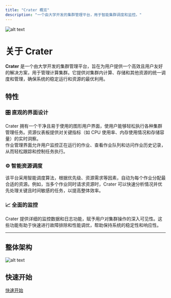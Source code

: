 ```yaml
---
title: "Crater 概览"
description: "一个由大学开发的集群管理平台，用于智能集群调度和监控。"
---
```

![alt text](./assets/icon.webp)

# 关于 Crater

**Crater** 是一个由大学开发的集群管理平台，旨在为用户提供一个高效且用户友好的解决方案，用于管理计算集群。它提供对集群内计算、存储和其他资源的统一调度和管理，确保系统的稳定运行和资源的最优利用。

## 特性

### 🎛️ 直观的界面设计
Crater 拥有一个干净且易于使用的图形用户界面，使用户能够轻松执行各种集群管理任务。资源仪表板提供对关键指标（如 CPU 使用率、内存使用情况和存储容量）的实时洞察。  
作业管理界面允许用户监控正在运行的作业、查看作业队列和访问作业历史记录，从而轻松跟踪和控制任务执行。

### ⚙️ 智能资源调度
该平台采用智能调度算法，根据优先级、资源需求等因素，自动为每个作业分配最合适的资源。例如，当多个作业同时请求资源时，Crater 可以快速分析情况并优先处理关键且时间敏感的任务，以提高整体效率。

### 📈 全面的监控
Crater 提供详细的监控数据和日志功能，赋予用户对集群操作的深入可见性。这些功能有助于快速进行故障排除和性能调优，帮助保持系统的稳定性和响应性。

---
## 整体架构
![alt text](./assets/architecture.webp)

## 快速开始

[快速开始](./quick-start)